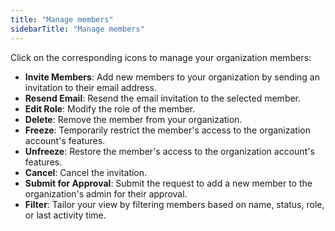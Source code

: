 ```yaml
---
title: "Manage members"
sidebarTitle: "Manage members"
---
```


Click on the corresponding icons to manage your organization members:

- **Invite Members**: Add new members to your organization by sending an invitation to their email address.
- **Resend Email**: Resend the email invitation to the selected member.
- **Edit Role**: Modify the role of the member.
- **Delete**: Remove the member from your organization.
- **Freeze**: Temporarily restrict the member's access to the organization account's features.
- **Unfreeze**: Restore the member's access to the organization account's features.
- **Cancel**: Cancel the invitation.
- **Submit for Approval**: Submit the request to add a new member to the organization's admin for their approval.
- **Filter**: Tailor your view by filtering members based on name, status, role, or last activity time.
